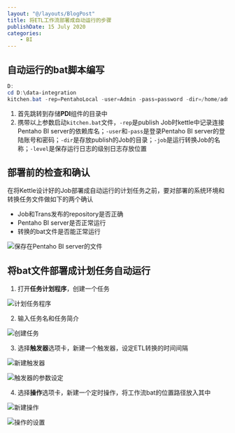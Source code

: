 ```yaml
---
layout: "@/layouts/BlogPost"
title: 将ETL工作流部署成自动运行的步骤
publishDate: 15 July 2020
categories:
	- BI
---
```



## 自动运行的bat脚本编写

``` powershell
D:
cd D:\data-integration
kitchen.bat -rep=PentahoLocal -user=Admin -pass=password -dir=/home/admin -job=testJob1 -level=basic>D:\JOB.log
```

1. 首先跳转到存储**PDI**组件的目录中
2. 携带以上参数启动`kitchen.bat`文件，`-rep`是publish Job时kettle中记录连接Pentaho BI server的依赖库名；`-user`和`-pass`是登录Pentaho BI server的登陆账号和密码；`-dir`是存放publish的Job的目录；`-job`是运行转换Job的名称；`-level`是保存运行日志的级别日志存放位置



## 部署前的检查和确认

在将Kettle设计好的Job部署成自动运行的计划任务之前，要对部署的系统环境和转换任务文件做如下的两个确认

* Job和Trans发布的repository是否正确
* Pentaho BI server是否正常运行
* 转换的bat文件是否能正常运行

![保存在Pentaho BI server的文件](https://656e-env-iybewaod-1257393063.tcb.qcloud.la/_posts/post4/1.png)

## 将bat文件部署成计划任务自动运行

1. 打开**任务计划程序**，创建一个任务

![计划任务程序](https://656e-env-iybewaod-1257393063.tcb.qcloud.la/_posts/post4/2.png)

2. 输入任务名和任务简介

![创建任务](https://656e-env-iybewaod-1257393063.tcb.qcloud.la/_posts/post4/3.png)

3. 选择**触发器**选项卡，新建一个触发器，设定ETL转换的时间间隔

![新建触发器](https://656e-env-iybewaod-1257393063.tcb.qcloud.la/_posts/post4/4.png)

![触发器的参数设定](https://656e-env-iybewaod-1257393063.tcb.qcloud.la/_posts/post4/5.png)

4. 选择**操作**选项卡，新建一个定时操作，将工作流bat的位置路径放入其中

![新建操作](https://656e-env-iybewaod-1257393063.tcb.qcloud.la/_posts/post4/6.png)

![操作的设置](https://656e-env-iybewaod-1257393063.tcb.qcloud.la/_posts/post4/7.png)

